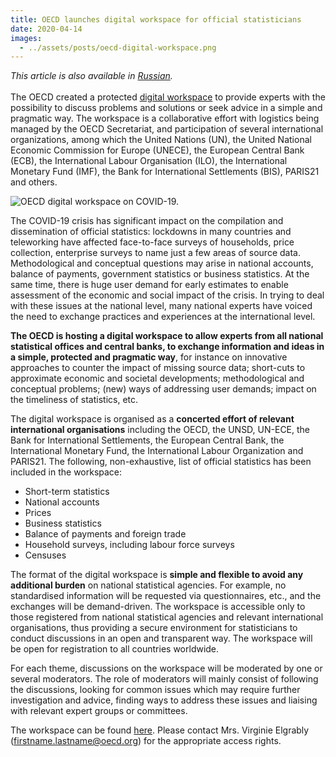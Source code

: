 ```yaml
---
title: OECD launches digital workspace for official statisticians
date: 2020-04-14
images:
  - ../assets/posts/oecd-digital-workspace.png
---
```



_This article is also available in
[Russian](/oecd-digital-workspace-RU.pdf)._<br/><br/>The OECD created a
protected
[digital workspace](https://community.oecd.org/community/official-stats-workspace-covid19)
to provide experts with the possibility to discuss problems and solutions or
seek advice in a simple and pragmatic way. The workspace is a collaborative
effort with logistics being managed by the OECD Secretariat, and participation
of several international organizations, among which the United Nations (UN), the
United National Economic Commission for Europe (UNECE), the European Central
Bank (ECB), the International Labour Organisation (ILO), the International
Monetary Fund (IMF), the Bank for International Settlements (BIS), PARIS21 and
others.

<Box mb={3}>
  <Img
    fluid={props.images[0]}
    title="OECD digital workspace on COVID-19."
    alt="OECD digital workspace on COVID-19."
  />
</Box>

The COVID-19 crisis has significant impact on the compilation and dissemination
of official statistics: lockdowns in many countries and teleworking have
affected face-to-face surveys of households, price collection, enterprise
surveys to name just a few areas of source data. Methodological and conceptual
questions may arise in national accounts, balance of payments, government
statistics or business statistics. At the same time, there is huge user demand
for early estimates to enable assessment of the economic and social impact of
the crisis. In trying to deal with these issues at the national level, many
national experts have voiced the need to exchange practices and experiences at
the international level.

**The OECD is hosting a digital workspace to allow experts from all national
statistical offices and central banks, to exchange information and ideas in a
simple, protected and pragmatic way**, for instance on innovative approaches to
counter the impact of missing source data; short-cuts to approximate economic
and societal developments; methodological and conceptual problems; (new) ways of
addressing user demands; impact on the timeliness of statistics, etc.

The digital workspace is organised as a **concerted effort of relevant
international organisations** including the OECD, the UNSD, UN-ECE, the Bank for
International Settlements, the European Central Bank, the International Monetary
Fund, the International Labour Organization and PARIS21. The following,
non-exhaustive, list of official statistics has been included in the workspace:

- Short-term statistics
- National accounts
- Prices
- Business statistics
- Balance of payments and foreign trade
- Household surveys, including labour force surveys
- Censuses

The format of the digital workspace is **simple and flexible to avoid any
additional burden** on national statistical agencies. For example, no
standardised information will be requested via questionnaires, etc., and the
exchanges will be demand-driven. The workspace is accessible only to those
registered from national statistical agencies and relevant international
organisations, thus providing a secure environment for statisticians to conduct
discussions in an open and transparent way. The workspace will be open for
registration to all countries worldwide.

For each theme, discussions on the workspace will be moderated by one or several
moderators. The role of moderators will mainly consist of following the
discussions, looking for common issues which may require further investigation
and advice, finding ways to address these issues and liaising with relevant
expert groups or committees.

The workspace can be found
[here](https://community.oecd.org/community/official-stats-workspace-covid19).
Please contact Mrs. Virginie Elgrably (firstname.lastname@oecd.org) for the
appropriate access rights.

